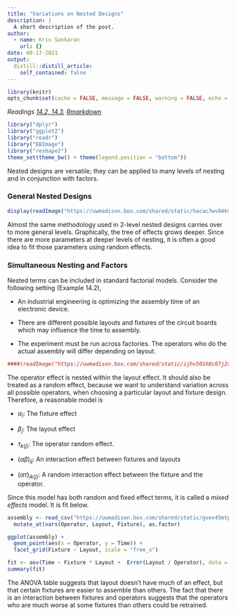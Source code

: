 ```yaml
---
title: "Variations on Nested Designs"
description: |
  A short description of the post.
author:
  - name: Kris Sankaran
    url: {}
date: 08-17-2021
output:
  distill::distill_article:
    self_contained: false
---
```


```r
library(knitr)
opts_chunk$set(cache = FALSE, message = FALSE, warning = FALSE, echo = TRUE)
```

_Readings [14.2, 14.3](), [Rmarkdown]()_



```r
library("dplyr")
library("ggplot2")
library("readr")
library("EBImage")
library("reshape2")
theme_set(theme_bw() + theme(legend.position = "bottom"))
```

Nested designs are versatile; they can be applied to many levels of nesting and
in conjunction with factors.

### General Nested Designs
```r
display(readImage("https://uwmadison.box.com/shared/static/hacac7wv04k9ua657et7hzd8wg1827ln.png"))
```

Almost the same methodology used in 2-level nested designs carries over to more
general levels. Graphically, the tree of effects grows deeper. Since there are
more parameters at deeper levels of nesting, it is often a good idea to fit
those parameters using random effects.

### Simultaneous Nesting and Factors
Nested terms can be included in standard factorial models. Consider the
following setting (Example 14.2),

* An industrial engineering is optimizing the assembly time of an electronic
device.

* There are different possible layouts and fixtures of the circuit boards which
may influence the time to assembly.

* The experiment must be run across factories. The operators who do the actual
assembly will differ depending on layout.

```r
####(readImage("https://uwmadison.box.com/shared/static/ijhv501h8c07j2xvonxcsg4rkhjoh840.png"))
```

The operator effect is nested within the layout effect. It should also be
treated as a random effect, because we want to understand variation across all
possible operators, when choosing a particular layout and fixture design.
Therefore, a reasonable model is

\begin{align*}
y_{ijkl} &= \mu + \alpha_{i} + \beta_{j} + \tau_{k\left(j\right)} + \left(\alpha\beta\right)_{ij} + \left(\alpha \tau\right)_{ik\left(j\right)}
\end{align*}

* $\alpha_i$: The fixture effect

* $\beta_j$: The layout effect

* $\tau_{k\left(j\right)}$: The operator random effect.

* $\left(\alpha\beta\right)_{ij}$: An interaction effect between fixtures and
layouts

* $\left(\alpha\tau\right)_{ik\left(j\right)}$: A random interaction effect
between the fixture and the operator.

Since this model has both random and fixed effect terms, it is called a _mixed
effects_ model. It is fit below.


```r
assembly <- read_csv("https://uwmadison.box.com/shared/static/gvev45mtp69fb19ng37nlntyiy4x6dmj.csv") %>%
  mutate_at(vars(Operator, Layout, Fixture), as.factor)
```

```r
ggplot(assembly) +
  geom_point(aes(x = Operator, y = Time)) +
  facet_grid(Fixture ~ Layout, scale = "free_x")
```
```r
fit <- aov(Time ~ Fixture * Layout +  Error(Layout / Operator), data = assembly)
summary(fit)
```
The ANOVA table suggests that layout doesn’t have much of an effect, but that
certain fixtures are easier to assemble than others. The fact that there is an
interaction between fixtures and operators suggests that the operators who are
much worse at some fixtures than others could be retrained.
